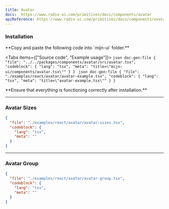 ```yaml
---
title: Avatar
docs:  https://www.radix-ui.com/primitives/docs/components/avatar
apiReference: https://www.radix-ui.com/primitives/docs/components/avatar#api-reference
---
```



<ComponentPreview>
  <AvatarExample />
</ComponentPreview>

### Installation

<Steps>
  <Step>
  **Copy and paste the following code into `mijn-ui` folder.**

  <Tabs items={["Source code", "Example usage"]}>
    <Tab value="Source code">
        ```json doc-gen:file
          {
            "file": "../../packages/components/avatar/src/avatar.tsx",
            "codeblock": {
              "lang": "tsx",
              "meta": "title=\"mijn-ui/components/avatar.tsx\""
            }
          }
        ```
    </Tab>
    <Tab value="Example usage">
      ```json doc-gen:file
        {
          "file": "./examples/react/avatar/avatar-example.tsx",
          "codeblock": {
            "lang": "tsx",
            "meta": "title=\"avatar-example.tsx\""
          }
        }
      ```
    </Tab>
  </Tabs>  
  </Step>
  
  <Step>
  **Ensure that everything is functioning correctly after installation.**
  </Step>
</Steps>

---

### Avatar Sizes

<ComponentPreview className="flex-col md:flex-row">
  <AvatarSizes />
</ComponentPreview>

```json doc-gen:file
{
  "file": "./examples/react/avatar/avatar-sizes.tsx",
  "codeblock": {
    "lang": "tsx",
    "meta": ""
  }
}
```

---

### Avatar Group

<ComponentPreview>
  <AvatarGroup />
</ComponentPreview>

```json doc-gen:file
{
  "file": "./examples/react/avatar/avatar-group.tsx",
  "codeblock": {
    "lang": "tsx",
    "meta": ""
  }
}
```

